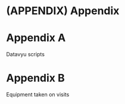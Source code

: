 # (APPENDIX) Appendix {-} 

# Appendix A

Datavyu scripts

# Appendix B

Equipment taken on visits

